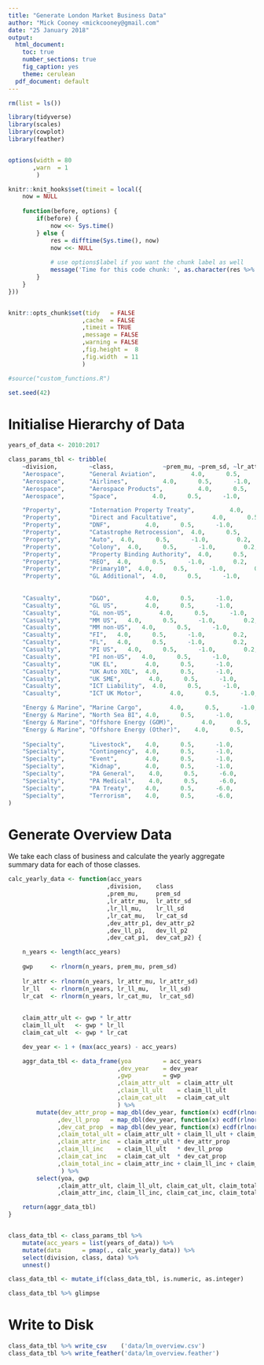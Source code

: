 ```yaml
---
title: "Generate London Market Business Data"
author: "Mick Cooney <mickcooney@gmail.com"
date: "25 January 2018"
output:
  html_document:
    toc: true
    number_sections: true
    fig_caption: yes
    theme: cerulean
  pdf_document: default
---
```



```r
rm(list = ls())

library(tidyverse)
library(scales)
library(cowplot)
library(feather)


options(width = 80
       ,warn  = 1
        )

knitr::knit_hooks$set(timeit = local({
    now = NULL
  
    function(before, options) {
        if(before) {
            now <<- Sys.time()
        } else {
            res = difftime(Sys.time(), now)
            now <<- NULL
      
            # use options$label if you want the chunk label as well
            message('Time for this code chunk: ', as.character(res %>% round(3)))
        }
    }
}))


knitr::opts_chunk$set(tidy   = FALSE
                     ,cache  = FALSE
                     ,timeit = TRUE
                     ,message = FALSE
                     ,warning = FALSE
                     ,fig.height =  8
                     ,fig.width  = 11
                     )

#source("custom_functions.R")

set.seed(42)
```

# Initialise Hierarchy of Data

```r
years_of_data <- 2010:2017

class_params_tbl <- tribble(
    ~division,         ~class,              ~prem_mu, ~prem_sd, ~lr_attr_mu, ~lr_attr_sd, ~lr_ll_mu, ~lr_ll_sd, ~lr_cat_mu, ~lr_cat_sd, ~dev_attr_p1, ~dev_attr_p2, ~dev_ll_p1, ~dev_ll_p2, ~dev_cat_p1, ~dev_cat_p2,
    "Aerospace",       "General Aviation",          4.0,      0.5,      -1.0,        0.2,         -1.0,      0.3,       -3.0,       1.5,        0.3,          0.25,         0.3,        0.25,       0.3,         0.25,       
    "Aerospace",       "Airlines",          4.0,      0.5,      -1.0,        0.2,         -1.0,      0.3,       -3.0,       1.5,        0.3,          0.25,         0.3,        0.25,       0.3,         0.25,       
    "Aerospace",       "Aerospace Products",          4.0,      0.5,      -1.0,        0.2,         -1.0,      0.3,       -3.0,       1.5,        0.3,          0.25,         0.3,        0.25,       0.3,         0.25,       
    "Aerospace",       "Space",          4.0,      0.5,      -1.0,        0.2,         -1.0,      0.3,       -3.0,       1.5,        0.3,          0.25,         0.3,        0.25,       0.3,         0.25,

    "Property",        "Internation Property Treaty",          4.0,      0.5,      -1.0,        0.2,         -1.0,      0.3,       -3.0,       1.5,        0.3,          0.25,         0.3,        0.25,       0.3,         0.25,       
    "Property",        "Direct and Facultative",          4.0,      0.5,      -1.0,        0.2,         -1.0,      0.3,       -3.0,       1.5,        0.3,          0.25,         0.3,        0.25,       0.3,         0.25,       
    "Property",        "DNF",          4.0,      0.5,      -1.0,        0.2,         -1.0,      0.3,       -3.0,       1.5,        0.3,          0.25,         0.3,        0.25,       0.3,         0.25,       
    "Property",        "Catastrophe Retrocession",  4.0,      0.5,      -1.0,        0.2,         -1.0,      0.3,       -3.0,       3.0,        0.3,          0.25,         0.3,        0.25,       0.3,         0.25,       
    "Property",        "Auto",  4.0,      0.5,      -1.0,        0.2,         -1.0,      0.3,       -3.0,       2.0,        0.3,          0.25,         0.3,        0.25,       0.3,         0.25,       
    "Property",        "Colony",  4.0,      0.5,      -1.0,        0.2,         -1.0,      0.3,       -3.0,       2.0,        0.3,          0.25,         0.3,        0.25,       0.3,         0.25,       
    "Property",        "Property Binding Authority",  4.0,      0.5,      -1.0,        0.2,         -1.0,      0.3,       -3.0,       1.0,        0.3,          0.25,         0.3,        0.25,       0.3,         0.25,
    "Property",        "REO",  4.0,      0.5,      -1.0,        0.2,         -1.0,      0.3,       -3.0,       1.0,        0.3,          0.25,         0.3,        0.25,       0.3,         0.25,
    "Property",        "Primary10",  4.0,      0.5,      -1.0,        0.2,         -1.0,      0.3,       -3.0,       1.0,        0.3,          0.25,         0.3,        0.25,       0.3,         0.25,
    "Property",        "GL Additional",  4.0,      0.5,      -1.0,        0.2,         -1.0,      0.3,       -3.0,       1.0,        0.3,          0.25,         0.3,        0.25,       0.3,         0.25,
    
    
    "Casualty",        "D&O",          4.0,      0.5,      -1.0,        0.2,         -1.0,      0.3,       -3.0,       3.0,        0.25,         1.0,          0.25,       1.0,        0.25,        1.0,        
    "Casualty",        "GL US",        4.0,      0.5,      -1.0,        0.2,         -1.0,      0.3,       -3.0,       2.0,        0.25,         1.0,          0.25,       1.0,        0.25,        1.0,        
    "Casualty",        "GL non-US",        4.0,      0.5,      -1.0,        0.2,         -1.0,      0.3,       -3.0,       2.0,        0.25,         1.0,          0.25,       1.0,        0.25,        1.0,        
    "Casualty",        "MM US",   4.0,      0.5,      -1.0,        0.2,         -1.0,      0.3,       -3.0,       1.0,        0.25,         1.0,          0.25,       1.0,        0.25,        1.0,        
    "Casualty",        "MM non-US",   4.0,      0.5,      -1.0,        0.2,         -1.0,      0.3,       -3.0,       1.0,        0.25,         1.0,          0.25,       1.0,        0.25,        1.0,        
    "Casualty",        "FI",   4.0,      0.5,      -1.0,        0.2,         -1.0,      0.3,       -3.0,       2.0,        0.25,         1.0,          0.25,       1.0,        0.25,        1.0,        
    "Casualty",        "FL",   4.0,      0.5,      -1.0,        0.2,         -1.0,      0.3,       -3.0,       2.0,        0.25,         1.0,          0.25,       1.0,        0.25,        1.0,        
    "Casualty",        "PI US",   4.0,      0.5,      -1.0,        0.2,         -1.0,      0.3,       -3.0,       2.0,        0.25,         1.0,          0.25,       1.0,        0.25,        1.0,        
    "Casualty",        "PI non-US",   4.0,      0.5,      -1.0,        0.2,         -1.0,      0.3,       -3.0,       2.0,        0.25,         1.0,          0.25,       1.0,        0.25,        1.0,        
    "Casualty",        "UK EL",        4.0,      0.5,      -1.0,        0.2,         -1.0,      0.3,       -3.0,       3.0,        0.25,         1.0,          0.25,       1.0,        0.25,        1.0,        
    "Casualty",        "UK Auto XOL",  4.0,      0.5,      -1.0,        0.2,         -1.0,      0.3,       -3.0,       3.0,        0.25,         1.0,          0.25,       1.0,        0.25,        1.0,        
    "Casualty",        "UK SME",        4.0,      0.5,      -1.0,        0.2,         -1.0,      0.3,       -3.0,       3.0,        0.25,         1.0,          0.25,       1.0,        0.25,        1.0,        
    "Casualty",        "ICT Liability",  4.0,      0.5,      -1.0,        0.2,         -1.0,      0.3,       -3.0,       3.0,        0.25,         1.0,          0.25,       1.0,        0.25,        1.0,        
    "Casualty",        "ICT UK Motor",        4.0,      0.5,      -1.0,        0.2,         -1.0,      0.3,       -3.0,       3.0,        0.25,         1.0,          0.25,       1.0,        0.25,        1.0,        

    "Energy & Marine", "Marine Cargo",        4.0,      0.5,      -1.0,        0.2,         -1.0,      0.3,       -3.0,       2.0,        0.005,        0.2,          0.005,      0.2,        0.005,       0.2,           "Energy & Marine", "Marine Liability",        4.0,      0.5,      -1.0,        0.2,         -1.0,      0.3,       -3.0,       2.0,        0.005,        0.2,          0.005,      0.2,        0.005,       0.2,       "Energy & Marine", "Hull",        4.0,      0.5,      -1.0,        0.2,         -1.0,      0.3,       -3.0,       2.0,        0.005,        0.2,          0.005,      0.2,        0.005,       0.2,        
    "Energy & Marine", "North Sea BI", 4.0,      0.5,      -1.0,        0.2,         -1.0,      0.3,       -3.0,       1.0,        0.005,        0.2,          0.005,      0.2,        0.005,       0.2,        
    "Energy & Marine", "Offshore Energy (GOM)",        4.0,      0.5,      -1.0,        0.2,         -1.0,      0.3,       -3.0,       2.0,        0.005,        0.2,          0.005,      0.2,        0.005,       0.2,        
    "Energy & Marine", "Offshore Energy (Other)",    4.0,      0.5,      -1.0,        0.2,         -1.0,      0.3,       -3.0,       2.0,        0.005,        0.2,          0.005,      0.2,        0.005,       0.2,  
    
    "Specialty",       "Livestock",    4.0,      0.5,      -1.0,        0.2,         -1.0,      0.3,       -3.0,       2.0,        0.1,          0.7,          0.1,        0.7,        0.1,         0.7,        
    "Specialty",       "Contingency",  4.0,      0.5,      -1.0,        0.2,         -1.0,      0.3,       -3.0,       2.0,        0.1,          0.7,          0.1,        0.7,        0.1,         0.7,        
    "Specialty",       "Event",        4.0,      0.5,      -1.0,        0.2,         -1.0,      0.3,       -3.0,       3.0,        0.1,          0.7,          0.1,        0.7,        0.1,         0.7,        
    "Specialty",       "Kidnap",       4.0,      0.5,      -1.0,        0.2,         -1.0,      0.3,       -3.0,       2.0,        0.1,          0.7,          0.1,        0.7,        0.1,         0.7,        
    "Specialty",       "PA General",    4.0,      0.5,      -6.0,        1.0,         -6.0,      1.5,       -6.0,       4.0,        0.1,          0.7,          0.1,        0.7,        0.1,         0.7,
    "Specialty",       "PA Medical",    4.0,      0.5,      -6.0,        1.0,         -6.0,      1.5,       -6.0,       4.0,        0.1,          0.7,          0.1,        0.7,        0.1,         0.7,
    "Specialty",       "PA Treaty",    4.0,      0.5,      -6.0,        1.0,         -6.0,      1.5,       -6.0,       4.0,        0.1,          0.7,          0.1,        0.7,        0.1,         0.7,
    "Specialty",       "Terrorism",    4.0,      0.5,      -6.0,        1.0,         -6.0,      1.5,       -6.0,       4.0,        0.1,          0.7,          0.1,        0.7,        0.1,         0.7
)


```


# Generate Overview Data

We take each class of business and calculate the yearly aggregate summary data
for each of those classes.

```r


calc_yearly_data <- function(acc_years
                            ,division,    class
                            ,prem_mu,     prem_sd
                            ,lr_attr_mu,  lr_attr_sd
                            ,lr_ll_mu,    lr_ll_sd
                            ,lr_cat_mu,   lr_cat_sd
                            ,dev_attr_p1, dev_attr_p2
                            ,dev_ll_p1,   dev_ll_p2
                            ,dev_cat_p1,  dev_cat_p2) {

    n_years <- length(acc_years)
    
    gwp     <- rlnorm(n_years, prem_mu, prem_sd)
    
    lr_attr <- rlnorm(n_years, lr_attr_mu, lr_attr_sd)
    lr_ll   <- rlnorm(n_years, lr_ll_mu,   lr_ll_sd)
    lr_cat  <- rlnorm(n_years, lr_cat_mu,  lr_cat_sd)
    
    
    claim_attr_ult <- gwp * lr_attr
    claim_ll_ult   <- gwp * lr_ll
    claim_cat_ult  <- gwp * lr_cat

    dev_year <- 1 + (max(acc_years) - acc_years)

    aggr_data_tbl <- data_frame(yoa         = acc_years
                               ,dev_year    = dev_year
                               ,gwp         = gwp
                               ,claim_attr_ult  = claim_attr_ult
                               ,claim_ll_ult    = claim_ll_ult
                               ,claim_cat_ult   = claim_cat_ult
                               ) %>%
        mutate(dev_attr_prop = map_dbl(dev_year, function(x) ecdf(rlnorm(100, dev_attr_p1, dev_attr_p2))(x))
              ,dev_ll_prop   = map_dbl(dev_year, function(x) ecdf(rlnorm(100, dev_ll_p1,   dev_ll_p2))(x))
              ,dev_cat_prop  = map_dbl(dev_year, function(x) ecdf(rlnorm(100, dev_cat_p1,  dev_cat_p2))(x))
              ,claim_total_ult = claim_attr_ult + claim_ll_ult + claim_cat_ult
              ,claim_attr_inc  = claim_attr_ult * dev_attr_prop 
              ,claim_ll_inc    = claim_ll_ult   * dev_ll_prop 
              ,claim_cat_inc   = claim_cat_ult  * dev_cat_prop 
              ,claim_total_inc = claim_attr_inc + claim_ll_inc + claim_cat_inc
               ) %>%
        select(yoa, gwp
              ,claim_attr_ult, claim_ll_ult, claim_cat_ult, claim_total_ult
              ,claim_attr_inc, claim_ll_inc, claim_cat_inc, claim_total_inc)

    return(aggr_data_tbl)
}


class_data_tbl <- class_params_tbl %>%
    mutate(acc_years = list(years_of_data)) %>%
    mutate(data      = pmap(., calc_yearly_data)) %>%
    select(division, class, data) %>%
    unnest()

class_data_tbl <- mutate_if(class_data_tbl, is.numeric, as.integer)

class_data_tbl %>% glimpse

```

# Write to Disk


```r
class_data_tbl %>% write_csv    ('data/lm_overview.csv')
class_data_tbl %>% write_feather('data/lm_overview.feather')
```





















